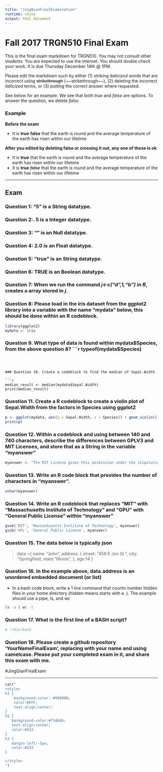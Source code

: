 ```yaml
---
title: "JingQianFinalExamination"
runtime: shiny
output: html_document
---
```


# Fall 2017 TRGN510 Final Exam

This is the final exam markdown for TRGN510. You may not consult other students.  You are expected to use the internet.  You should double check your work. It is due Thursday December 14th @ 1PM.

  Please edit the markdown such by either (1) striking *italicized* words that are incorrect using ~~strikethrough~~ (\~\~strikethrough\~\~), (2) deleting the incorrect *italicized* terms, or (3) putting the correct answer where requested.

See below for an example.  We see that both _true_ and _false_ are options.  To answer the question, we delete _false_

### Example

**Before the exam**

* It is __true__ __false__ that the earth is round and the average temperature of the earth has risen within our lifetime

**After you edited by deleting __false__ or crossing it out, any one of these is ok **

* It is __true__ that the earth is round and the average temperature of the earth has risen within our lifetime
* It is __true__ ~~_false_~~ that the earth is round and the average temperature of the earth has risen within our lifetime

***

## Exam

### Question 1: "5" is a  __String__ datatype.

### Question 2:. 5 is a __Integer__ datatype.

### Question 3: "" is an __Null__ datatype.

### Question 4: 2.0 is an  __Float__ datatype.

### Question 5: "true" is an  __String__ datatype.

### Question 6: TRUE is an  __Boolean__ datatype.

### Question 7: When we run the command *j<-c("d",1,"b")* in *R*, creates a  __array__ stored in *j*.

### Question 8: Please load in the iris dataset from the ggplot2 library into a variable with the name "mydata" below, this should be done within an R codeblock.

```r
library(ggplot2)
mydata <- iris
```

### Question 9. What type of data is found within mydata$Species, from the above question 8?
```r
typeof(mydata$Species)
```



### Question 10. Create a codeblock to find the median of Sepal.Width

```r
median_result <- median(mydata$Sepal.Width)
print(median_result)
```


### Question 11. Create a R codeblock to create a violin plot of Sepal.Width from the factors in Species using ggplot2

```r
p <- ggplot(mydata, aes(y = Sepal.Width, x = Species)) + geom_violin()
print(p)
```

### Question 12. Within a codeblock and using between 140 and 740 characters, describe the differences between GPLV3 and MIT Licenses, and store that as a String in the variable "myanswer"

```r
myanswer <- "The MIT License gives this permission under the stipulation that the License is distributed with that software, while the GPL License only grants use and modification by non-proprietary software."
```

### Question 13. Write an R code block that provides the number of characters in "myanswer".

```r
nchar(myanswer)
```


### Question 14. Write an R codeblock that replaces "MIT" with "Massachusetts Institute of Technology" and "GPU" with "General Public License" within "myanswer"

```r
gsub('MIT', 'Massachusetts Institute of Technology', myanswer)
gsub('GPL', 'General Public License', myanswer)
```

### Question 15. The data below is typically __json__ 

> data ={
        name: "John",
        address: {
            street: "459 E Jon St.",
            city: "Springfield,
            state: "Illinois",
        },
        age:14
    }
    
### Question 16. In the example above, data.address is an __unordered__ embedded document (or list)

* In a bash code block, write a 1 line command that counts number hidden files in your home directory (hidden means starts with a .). The example should use a pipe, ls, and wc

```bash
ls -a | wc -l
```

### Question 17. What is the first line of a BASH script?

```bash
# !/bin/bash
```

### Question 18. Please create a github repository 'YourNameFinalExam', replacing with your name and using camelcase.  Please put your completed exam in it, and share this exam with me.

#JingQianFinalExam

***


<!-- The text below is just to reformat the page, using css styling -->
```r
cat("
<style>
h1 {
    background-color: #990000;
    color:#FFF;
    text-align:center;
}
h2 {
   background-color:#f3d6d6;
   text-align:center;
   color:#333
}
h3 {
   margin-left:-5px;
   color:#333
}

</style>
")
```

